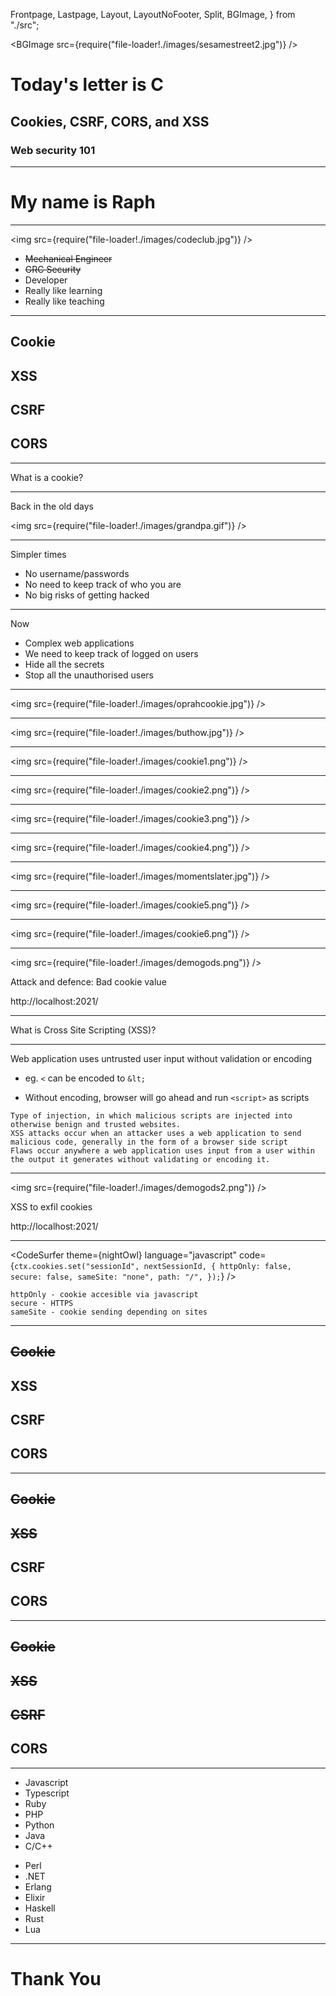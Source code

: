   Frontpage,
  Lastpage,
  Layout,
  LayoutNoFooter,
  Split,
  BGImage,
} from "./src";

<Head>
  <title>Web security 101: Cookies, CSRF, CORS, and XSS</title>
</Head>

<BGImage src={require("file-loader!./images/sesamestreet2.jpg")} />

<Frontpage>

# Today's letter is C

## Cookies, CSRF, CORS, and XSS

### Web security 101

</Frontpage>

---


# My name is Raph

---


<img src={require("file-loader!./images/codeclub.jpg")} />

- ~~Mechanical Engineer~~
- ~~GRC Security~~
- Developer
- Really like learning
- Really like teaching

---


## Cookie

## XSS

## CSRF

## CORS

---


What is a cookie?

---


Back in the old days

<img src={require("file-loader!./images/grandpa.gif")} />

---


Simpler times

- No username/passwords
- No need to keep track of who you are
- No big risks of getting hacked

---


Now

- Complex web applications
- We need to keep track of logged on users
- Hide all the secrets
- Stop all the unauthorised users

---


<img src={require("file-loader!./images/oprahcookie.jpg")} />

---


<img src={require("file-loader!./images/buthow.jpg")} />

---


<img src={require("file-loader!./images/cookie1.png")} />

---


<img src={require("file-loader!./images/cookie2.png")} />

---


<img src={require("file-loader!./images/cookie3.png")} />

---


<img src={require("file-loader!./images/cookie4.png")} />

---


<img src={require("file-loader!./images/momentslater.jpg")} />

---


<img src={require("file-loader!./images/cookie5.png")} />

---


<img src={require("file-loader!./images/cookie6.png")} />

---


<img src={require("file-loader!./images/demogods.png")} />

Attack and defence: Bad cookie value

http://localhost:2021/

---


What is Cross Site Scripting (XSS)?

---


Web application uses untrusted user input without validation or encoding

- eg. `<` can be encoded to `&lt;`

- Without encoding, browser will go ahead and run `<script>` as scripts

```notes
Type of injection, in which malicious scripts are injected into otherwise benign and trusted websites.
XSS attacks occur when an attacker uses a web application to send malicious code, generally in the form of a browser side script
Flaws occur anywhere a web application uses input from a user within the output it generates without validating or encoding it.
```

---


<img src={require("file-loader!./images/demogods2.png")} />

XSS to exfil cookies

http://localhost:2021/

---


<CodeSurfer
  theme={nightOwl}
  language="javascript"
  code={`
ctx.cookies.set("sessionId", nextSessionId, {
  httpOnly: false,
  secure: false,
  sameSite: "none",
  path: "/",
});
`}
/>

```notes
httpOnly - cookie accesible via javascript
secure - HTTPS
sameSite - cookie sending depending on sites
```

---


## ~~Cookie~~

## XSS

## CSRF

## CORS

---


## ~~Cookie~~

## ~~XSS~~

## CSRF

## CORS

---


## ~~Cookie~~

## ~~XSS~~

## ~~CSRF~~

## CORS

---


- Javascript
- Typescript
- Ruby
- PHP
- Python
- Java
- C/C++

* Perl
* .NET
* Erlang
* Elixir
* Haskell
* Rust
* Lua

---


<Lastpage></Lastpage>

# Thank You
